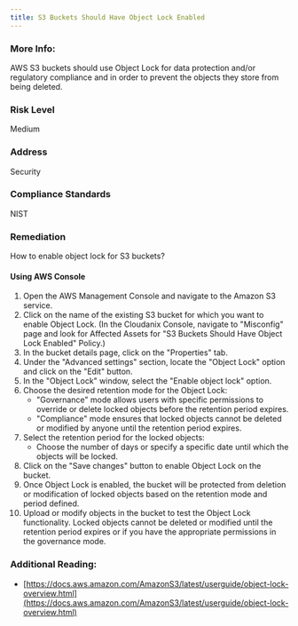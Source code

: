 ```yaml
---
title: S3 Buckets Should Have Object Lock Enabled
---
```


### More Info:

AWS S3 buckets should use Object Lock for data protection and/or regulatory compliance and in order to prevent the objects they store from being deleted.

### Risk Level

Medium

### Address

Security

### Compliance Standards

NIST

### Remediation

How to enable object lock for S3 buckets?

#### Using AWS Console

1. Open the AWS Management Console and navigate to the Amazon S3 service.
2. Click on the name of the existing S3 bucket for which you want to enable Object Lock.
    (In the Cloudanix Console, navigate to "Misconfig" page and look for Affected Assets for "S3 Buckets Should Have Object Lock Enabled" Policy.)
3. In the bucket details page, click on the "Properties" tab.
4. Under the "Advanced settings" section, locate the "Object Lock" option and click on the "Edit" button.
5. In the "Object Lock" window, select the "Enable object lock" option.
6. Choose the desired retention mode for the Object Lock:
   - "Governance" mode allows users with specific permissions to override or delete locked objects before the retention period expires.
   - "Compliance" mode ensures that locked objects cannot be deleted or modified by anyone until the retention period expires.
7. Select the retention period for the locked objects:
   - Choose the number of days or specify a specific date until which the objects will be locked.
8. Click on the "Save changes" button to enable Object Lock on the bucket.
9. Once Object Lock is enabled, the bucket will be protected from deletion or modification of locked objects based on the retention mode and period defined.
10. Upload or modify objects in the bucket to test the Object Lock functionality. Locked objects cannot be deleted or modified until the retention period expires or if you have the appropriate permissions in the governance mode.

### Additional Reading:

- [https://docs.aws.amazon.com/AmazonS3/latest/userguide/object-lock-overview.html](https://docs.aws.amazon.com/AmazonS3/latest/userguide/object-lock-overview.html)
